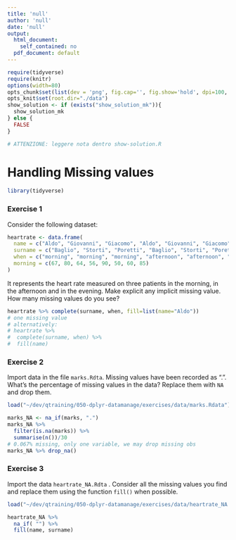 ```yaml
---
title: 'null'
author: 'null'
date: 'null'
output:
  html_document:
    self_contained: no
  pdf_document: default
---
```


```r
require(tidyverse) 
require(knitr) 
options(width=80)
opts_chunk$set(list(dev = 'png', fig.cap='', fig.show='hold', dpi=100, fig.width=7, fig.height=7, fig.pos='H!'))#, fig.path="figures/lm-"))
opts_knit$set(root.dir="./data")
show_solution <- if (exists("show_solution_mk")){
  show_solution_mk
} else {
  FALSE
}

# ATTENZIONE: leggere nota dentro show-solution.R
```


Handling Missing values
================================

```r
library(tidyverse)
```


### Exercise 1
Consider the following dataset:


```r
heartrate <- data.frame(
  name = c("Aldo", "Giovanni", "Giacomo", "Aldo", "Giovanni", "Giacomo", "Giovanni", "Giacomo"),
  surname = c("Baglio", "Storti", "Poretti", "Baglio", "Storti", "Poretti", "Storti", "Poretti"),
  when = c("morning", "morning", "morning", "afternoon", "afternoon", "afternoon", "evening", "evening"),
  morning = c(67, 80, 64, 56, 90, 50, 60, 85)
)
```

It represents the heart rate measured on three patients in the morning, in the afternoon and in the evening. Make explicit any implicit missing value. How many missing values do you see?


```r
heartrate %>% complete(surname, when, fill=list(name="Aldo"))
# one missing value
# alternatively:
# heartrate %>% 
#  complete(surname, when) %>% 
#  fill(name)

```

### Exercise 2
Import data in the file `marks.Rdta`. Missing values have been recorded as ".". What's the percentage of missing values in the data? Replace them with `NA` and drop them.

```r
load("~/dev/qtraining/050-dplyr-datamanage/exercises/data/marks.Rdata")
```

```r
marks_NA <- na_if(marks, ".")
marks_NA %>% 
  filter(is.na(marks)) %>% 
  summarise(n())/30
# 0.067% missing, only one variable, we may drop missing obs
marks_NA %>% drop_na()
```


### Exercise 3
Import the data `heartrate_NA.Rdta` . Consider all the missing values you find and replace them using the function `fill()` when possible.

```r
load("~/dev/qtraining/050-dplyr-datamanage/exercises/data/heartrate_NA.Rdata")
```


```r
heartrate_NA %>% 
  na_if( "") %>% 
  fill(name, surname)
```
